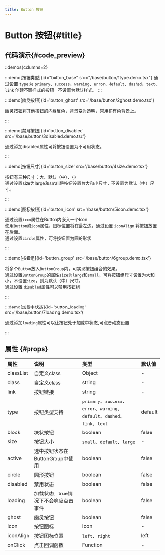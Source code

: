 ```yaml
---
title: Button 按钮
---
```

<div class="sys-ctx-main-left">

# Button 按钮\{#title\}

## 代码演示\{#code_preview\}

::demos{columns=2}

:::demo[按钮类型]{id="button_base" src="/base/button/1type.demo.tsx"}
通过设置 `type` 为 `primary`、`success`、`warning`、`error`、`default`、`dashed`、`text`、`link` 创建不同样式的按钮，不设置为默认样式。
:::

:::demo[幽灵按钮]{id='button_ghost' src='/base/button/2ghost.demo.tsx'}

幽灵按钮将其他按钮的内容反色，背景变为透明，常用在有色背景上。

:::


:::demo[禁用按钮]{id='button_disabled' src='/base/button/3disabled.demo.tsx'}

通过添加disabled属性可将按钮设置为不可用状态。

:::


:::demo[按钮尺寸]{id='button_size' src='/base/button/4size.demo.tsx'}

按钮有三种尺寸：大、默认（中）、小\
通过设置size为large和small将按钮设置为大和小尺寸，不设置为默认（中）尺寸。

:::


:::demo[图标按钮]{id='button_icon' src='/base/button/5icon.demo.tsx'}

通过设置`icon`属性在Button内嵌入一个Icon\
使用`Button`的`icon`属性，图标位置将在最左边，通过设置 `iconAlign` 将按钮放置在后面。\
通过设置`circle`属性，可将按钮置为圆的形状

:::


:::demo[按钮组]{id='button_group' src='/base/button/6group.demo.tsx'}

将多个`Button`放入`ButtonGroup`内，可实现按钮组合的效果。\
通过设置`ButtonGroup`的属性`size`为`large`和`small`，可将按钮组尺寸设置为大和小，不设置`size`，则为默认（中）尺寸。\
通过设置 `disabled`属性可以禁用按钮组

:::


:::demo[加载中状态]{id='button_loading' src='/base/button/7loading.demo.tsx'}

通过添加`loading`属性可以让按钮处于加载中状态,可点击动态设置

:::

## 属性 \{#props\}

| 属性 | 说明 | 类型 | 默认值 |
| :--- | :---- | :--- | :--- |
|classList|自定义class|Object|-|
|class|自定义class|string|-|
|link|按钮链接|string|-|
|type|按钮类型支持|`primary`、`success`、`error`、`warning`、`default`、`dashed`、`link`、`text`|default|
|block|块状按钮|boolean|false|
|size|按钮大小|`small`、`default`、`large`|-|
|active|选中按钮状态在ButtonGroup中使用|boolean|false|
|circle|圆形按钮|boolean|false|
|disabled|禁用状态|boolean|false|
|loading|加载状态，true情况下不会响应点击事件|boolean|false|
|ghost|幽灵按钮|boolean|false|
|icon|按钮图标|Icon|-|
|iconAlign|按钮图标位置|`left`、`right`|left|
|onClick|点击回调函数|Function|-|

</div>